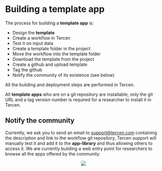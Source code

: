 # Building a template app

The process for building a __template app__ is:

* Design the __template__
* Create a workflow in Tercen
* Test it on input data
* Create a template folder in the project
* Move the workflow into the template folder
* Download the template from the project
* Create a github and upload template
* Tag the github
* Notify the community of its existence (see below)

All the building and deployment steps are performed in Tercen.

All __template apps__ who are on a git repository are installable, only the git URL and a tag version number is required for a researcher to install it in Tercen.

## Notify the community {-}

Currently, we ask you to send an email to <support@tercen.com> containing the description and link to the workflow git repository, Tercen support will manually test it and add it to the __app-library__ and thus allowing others to access it. We are currently building a web entry point for researchers to browse all the apps offered by the community.

<center>![](images/goldfish.png)</center>